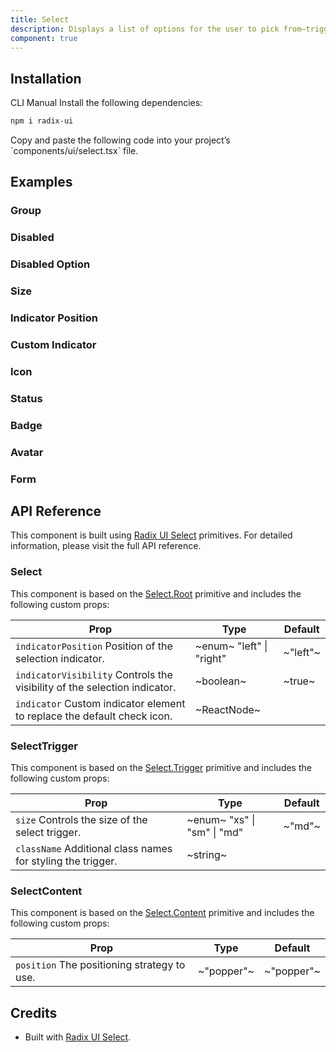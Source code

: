 ```yaml
---
title: Select
description: Displays a list of options for the user to pick from—triggered by a button.
component: true
---
```


<ExamplePreview path="select/default" />

## Installation

<Tabs defaultValue="cli">

<TabsList>
  <TabsTrigger value="cli">CLI</TabsTrigger>
  <TabsTrigger value="manual">Manual</TabsTrigger>
</TabsList>

<TabsContent value="cli">
  <CliCommands name="select" />
</TabsContent>

<TabsContent value="manual">    
<Steps>

<Step>
Install the following dependencies:

```bash
npm i radix-ui
```

</Step>

<Step>
Copy and paste the following code into your project’s `components/ui/select.tsx` file.

<ComponentPreview name="select" />

</Step>

</Steps>

</TabsContent>

</Tabs>

## Examples

### Group

<ExamplePreview path="select/group" />

### Disabled

<ExamplePreview path="select/disabled" />

### Disabled Option

<ExamplePreview path="select/disabled-option" />

### Size

<ExamplePreview path="select/size" />

### Indicator Position

<ExamplePreview path="select/indicator-position" />

### Custom Indicator

<ExamplePreview path="select/custom-indicator" />

### Icon

<ExamplePreview path="select/icon" />

### Status

<ExamplePreview path="select/status" />

### Badge

<ExamplePreview path="select/badge" />

### Avatar

<ExamplePreview path="select/avatar" />

### Form

<ExamplePreview path="select/form" />

## API Reference

This component is built using [Radix UI Select](https://www.radix-ui.com/primitives/docs/components/select) primitives. For detailed information, please visit the full API reference.

### Select

This component is based on the [Select.Root](https://www.radix-ui.com/primitives/docs/components/select#root) primitive and includes the following custom props:

| **Prop**                                                                                             | **Type**                                              | **Default** |
| ---------------------------------------------------------------------------------------------------- | ----------------------------------------------------- | ----------- |
| `indicatorPosition` <PopoverInfo>Position of the selection indicator.</PopoverInfo>                  | ~enum~ <PopoverInfo> "left" \| "right" </PopoverInfo> | ~"left"~    |
| `indicatorVisibility` <PopoverInfo>Controls the visibility of the selection indicator.</PopoverInfo> | ~boolean~                                             | ~true~      |
| `indicator` <PopoverInfo>Custom indicator element to replace the default check icon.</PopoverInfo>   | ~ReactNode~                                           | <Na/>       |

### SelectTrigger

This component is based on the [Select.Trigger](https://www.radix-ui.com/primitives/docs/components/select#trigger) primitive and includes the following custom props:

| **Prop**                                                                               | **Type**                                                 | **Default** |
| -------------------------------------------------------------------------------------- | -------------------------------------------------------- | ----------- |
| `size` <PopoverInfo>Controls the size of the select trigger.</PopoverInfo>             | ~enum~ <PopoverInfo> "xs" \| "sm" \| "md" </PopoverInfo> | ~"md"~      |
| `className` <PopoverInfo>Additional class names for styling the trigger.</PopoverInfo> | ~string~                                                 | <Na/>       |

### SelectContent

This component is based on the [Select.Content](https://www.radix-ui.com/primitives/docs/components/select#content) primitive and includes the following custom props:

| **Prop**                                                               | **Type**   | **Default** |
| ---------------------------------------------------------------------- | ---------- | ----------- |
| `position` <PopoverInfo>The positioning strategy to use.</PopoverInfo> | ~"popper"~ | ~"popper"~  |

## Credits

- Built with [Radix UI Select](https://www.radix-ui.com/primitives/docs/components/select).
